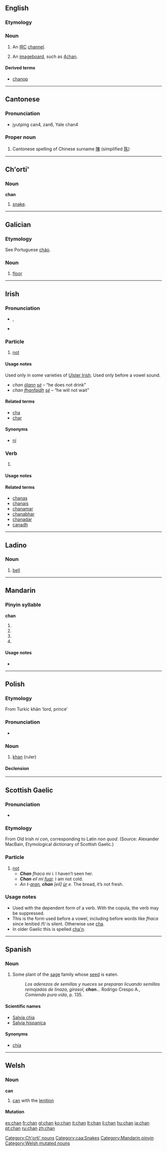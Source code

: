 {{also|Appendix:Variations of "chan"}}
==English==

===Etymology===
{{term|channel}}

===Noun===
{{en-noun}}

# {{Internet|informal}} An [[IRC]] [[channel]].
# {{Internet|informal}} An [[imageboard]], such as [[w:4chan|4chan]].

====Derived terms====
* [[chanop]]

----

==Cantonese==

===Pronunciation===
* jyutping can4, zan6, Yale chan4

===Proper noun===
{{infl|yue|proper noun}}{{attention|zh|may need inflection template}}

# Cantonese spelling of Chinese surname [[陳]] (simplified [[陈]])

----

==Ch'orti'==

===Noun===
'''chan'''

# [[snake|snake]].

[[Category:Ch'orti' nouns]]
[[Category:caa:Snakes]]

----

==Galician==

===Etymology===
See Portuguese [[chão]].

===Noun===
{{gl-noun|m}}

# [[floor]]

----

==Irish==

===Pronunciation===
* {{sense|particle}} {{IPA|lang=ga|[xan̪ˠ]}} {{qualifier|before ''a'', ''o'', ''u'', ''fha'', ''fho'', ''fhu''}}, {{IPAchar|[xanʲ]}} {{qualifier|before ''e'', ''i'', ''fhe'', ''fhi''}}
* {{sense|verb form}} {{IPA|lang=ga|[xan̪ˠ]}}

===Particle===
{{infl|ga|particle|negative}}

# [[not]]

====Usage notes====
Used only in some varieties of [[w:Ulster Irish|Ulster Irish]]. Used only before a vowel sound.
* ''chan [[ólann]] [[sé]]'' – “he does not drink”
* ''chan [[fhanfaidh]] [[sé]]'' – “he will not wait”

====Related terms====
* [[cha#Irish|cha]] {{qualifier|used before a consonant}}
* [[char#Irish|char]] {{qualifier|used with the past tense}}

====Synonyms====
* [[ní#Irish|ní]] {{qualifier|used in Munster Irish, Connacht Irish, and some varieties of Ulster Irish}}

===Verb===
{{infl|ga|verb form}}

# {{form of|past tense analytic|can|lang=ga}}

====Usage notes====
{{ga analytic|past}}

====Related terms====
* [[chanas]] {{qualifier|1st person sing. synthetic, nonstandard}}
* [[chanais]] {{qualifier|2d person sing. synthetic, nonstandard}}
* [[chanamar]] {{qualifier|1st person pl. synthetic}}
* [[chanabhar]] {{qualifier|2d person pl. synthetic, nonstandard}}
* [[chanadar]] {{qualifier|3d person pl. synthetic, nonstandard}}
* [[canadh]] {{qualifier|autonomous}}

----

==Ladino==

===Noun===
{{lad-noun|l|g=m}}

# [[bell]]

----

==Mandarin==

===Pinyin syllable===
'''chan'''

# {{nonstandard spelling of|chān|lang=cmn}}
# {{nonstandard spelling of|chán|lang=cmn}}
# {{nonstandard spelling of|chǎn|lang=cmn}}
# {{nonstandard spelling of|chàn|lang=cmn}}

====Usage notes====
* {{zh-tone}}

[[Category:Mandarin pinyin]]

----

==Polish==

===Etymology===
From Turkic khān ‘lord, prince’

===Pronunciation===
* {{IPA|/xan̪/|lang=pl}}

===Noun===
{{pl-noun|m}}

# [[khan]] (ruler)

====Declension====
{{pl-decl-noun
|chan|chanowie
|chana|chanów
|chanowi|chanom
|chana|chanów
|chanem|chanami
|chanie|chanach
|chanie|chanowie
}}

----

==Scottish Gaelic==

===Pronunciation===
* {{IPA|lang=gd|[xanʲ]}}

===Etymology===
From Old Irish ''ní con'', corresponding to Latin ''non quod''. (Source: Alexander MacBain, Etymological dictionary of Scottish Gaelic.)

===Particle===
{{infl|gd|particle}}

# [[not]]
#* '''''Chan''' fhaca mi i.'' I haven’t seen her.
#* '''''Chan''' eil mi [[fuar]].'' I am not cold.
#* ''An t-[[aran]], '''chan''' [eil] [[ùr]] e.'' The bread, it’s not fresh.

===Usage notes===
* Used with the dependent form of a verb. With the copula, the verb may be suppressed.
* This is the form used before a vowel, including before words like ''fhaca'' since lenitied /f/ is silent. Otherwise use [[cha]].
* In older Gaelic this is spelled [[cha'n]].

----

==Spanish==

===Noun===
{{es-noun|m|pl=chanes}}

# Some plant of the [[sage]] family whose [[seed]] is eaten.
#: ''Los aderezos de semillas y nueces se preparan licuando semillas remojadas de linaza, girasol, '''chan'''...'' Rodrigo Crespo A., ''Comiendo pura vida'', p. 135.

====Scientific names====
* [[Salvia chia]]
* [[Salvia hispanica]]

====Synonyms====
* [[chía]] {{f}}

----

==Welsh==

===Noun===
'''can'''

# [[can]] with the [[lenition]]

====Mutation====
{{cy-mut-c|an}}

[[Category:Welsh mutated nouns]]

[[es:chan]]
[[fr:chan]]
[[gl:chan]]
[[ko:chan]]
[[it:chan]]
[[lt:chan]]
[[li:chan]]
[[hu:chan]]
[[ja:chan]]
[[pt:chan]]
[[ru:chan]]
[[zh:chan]]